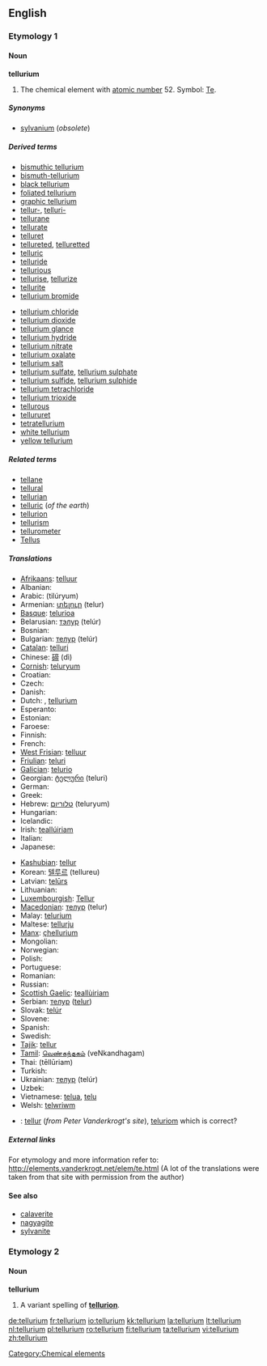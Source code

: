 ==English==
{{elements|Te|antimony|Sb|iodine|I}}

===Etymology 1===

====Noun====
{{wikipedia}}
'''tellurium'''

# {{uncountable}} The chemical element with [[atomic number]] 52. Symbol: [[Te]].

=====Synonyms=====
* [[sylvanium]] (''obsolete'')

=====Derived terms=====
{{top2}}
* [[bismuthic tellurium]]
* [[bismuth-tellurium]]
* [[black tellurium]]
* [[foliated tellurium]]
* [[graphic tellurium]]
* [[tellur-]], [[telluri-]]
* [[tellurane]]
* [[tellurate]]
* [[telluret]]
* [[tellureted]], [[telluretted]]
* [[telluric]]
* [[telluride]]
* [[tellurious]]
* [[tellurise]], [[tellurize]]
* [[tellurite]]
* [[tellurium bromide]]
{{mid2}}
* [[tellurium chloride]]
* [[tellurium dioxide]]
* [[tellurium glance]]
* [[tellurium hydride]]
* [[tellurium nitrate]]
* [[tellurium oxalate]]
* [[tellurium salt]]
* [[tellurium sulfate]], [[tellurium sulphate]]
* [[tellurium sulfide]], [[tellurium sulphide]]
* [[tellurium tetrachloride]]
* [[tellurium trioxide]]
* [[tellurous]]
* [[tellururet]]
* [[tetratellurium]]
* [[white tellurium]]
* [[yellow tellurium]]
{{bottom}}

=====Related terms=====
* [[tellane]]
* [[tellural]]
* [[tellurian]]
* [[telluric]] (''of the earth'')
* [[tellurion]]
* [[tellurism]]
* [[tellurometer]]
* [[Tellus]]

=====Translations=====
{{trans-top|chemical element}}
* [[Afrikaans]]: [[telluur]]
* Albanian: {{t-|sq|telur|xs=Albanian}}
* Arabic: {{Arab|[[تيلوريوم]]}} (tilúryum) {{m}}
* Armenian: [[տելուր]] (telur)
* [[Basque]]: [[telurioa]]
* Belarusian: [[тэлур]] (telúr) {{m}}
* Bosnian: {{t-|bs|telur}}
* Bulgarian: [[телур]] (telúr) {{m}}
* [[Catalan]]: [[telluri]]
* Chinese: [[碲]] (dì)
* [[Cornish]]: [[teluryum]]
* Croatian: {{t-|hr|telurij}}
* Czech: {{t+|cs|tellur}}
* Danish: {{t-|da|tellur}}
* Dutch: {{t+|nl|telluur|n}}, [[tellurium]] {{n}}
* Esperanto: {{t-|eo|teluro|xs=Esperanto}}
* Estonian: {{t-|et|telluur}}
* Faroese: {{t-|fo|tellur|xs=Faroese}}
* Finnish: {{t+|fi|telluuri}}
* French: {{t+|fr|tellure|m}}
* [[West Frisian]]: [[telluur]]
* [[Friulian]]: [[teluri]]
* [[Galician]]: [[telurio]]
* Georgian: [[ტელური]] (teluri)
* German: {{t+|de|Tellur|n}}
* Greek: {{t+|el|τελλούριο|n|tr=telloúrio|sc=Grek}}
* Hebrew: [[טלוריום]] (teluryum)
* Hungarian: {{t+|hu|tellúr}}
* Icelandic: {{t+|is|tellúr}}
* Irish: [[teallúiriam]]
* Italian: {{t+|it|tellurio|m}}
* Japanese: {{t+|ja|テルル|tr=teruru|sc=Jpan}}
{{trans-mid}}
* [[Kashubian]]: [[tellur]]
* Korean: [[텔루르]] (tellureu)
* Latvian: [[telūrs]]
* Lithuanian: {{t+|lt|telūras|xs=Lithuanian}}
* [[Luxembourgish]]: [[Tellur]]
* [[Macedonian]]: [[телур]] (telur)
* Malay: [[telurium]]
* Maltese: [[tellurju]]
* [[Manx]]: [[çhellurium]]
* Mongolian: {{t-|mn|теллур|tr=tellur|sc=Cyrl|xs=Mongolian}}
* Norwegian: {{t-|no|tellur}}
* Polish: {{t+|pl|tellur|m}}
* Portuguese: {{t+|pt|telúrio|m}}
* Romanian: {{t+|ro|telur|n}}
* Russian: {{t+|ru|теллур|m|tr=tellúr|sc=Cyrl}}
* [[Scottish Gaelic]]: [[teallùiriam]]
* Serbian: [[телур]] ([[telur]]) {{m}}
* Slovak: [[telúr]]
* Slovene: {{t+|sl|telur}}
* Spanish: {{t+|es|teluro|m}}
* Swedish: {{t+|sv|tellur|n}}
* [[Tajik]]: [[tellur]]
* [[Tamil]]: [[வெண்கந்தகம்]] (veNkandhagam)
* Thai: {{Thai|[[เทลลูเรียม]]}} (tēllūriam)
* Turkish: {{t+|tr|tellür}}
* Ukrainian: [[телур]] (telúr) {{m}}
* Uzbek: {{t-|uz|теллур|tr=tellur|sc=Cyrl|xs=Uzbek}}
* Vietnamese: [[telua]], [[telu]]
* Welsh: [[telwriwm]]
{{trans-bottom}}

{{checktrans}}

* {{ttbc|Breton}}: [[tellur]] (''from Peter Vanderkrogt's site''), [[teluriom]] {{m}} which is correct?

=====External links=====
For etymology and more information refer to:
http://elements.vanderkrogt.net/elem/te.html
(A lot of the translations were taken from that site with permission from the author)

====See also====
* [[calaverite]]
* [[nagyagite]]
* [[sylvanite]]

===Etymology 2===

====Noun====
'''tellurium'''

# A variant spelling of '''[[tellurion]]'''.

[[Category:Chemical elements]]

[[de:tellurium]]
[[fr:tellurium]]
[[io:tellurium]]
[[kk:tellurium]]
[[la:tellurium]]
[[lt:tellurium]]
[[nl:tellurium]]
[[pl:tellurium]]
[[ro:tellurium]]
[[fi:tellurium]]
[[ta:tellurium]]
[[vi:tellurium]]
[[zh:tellurium]]
